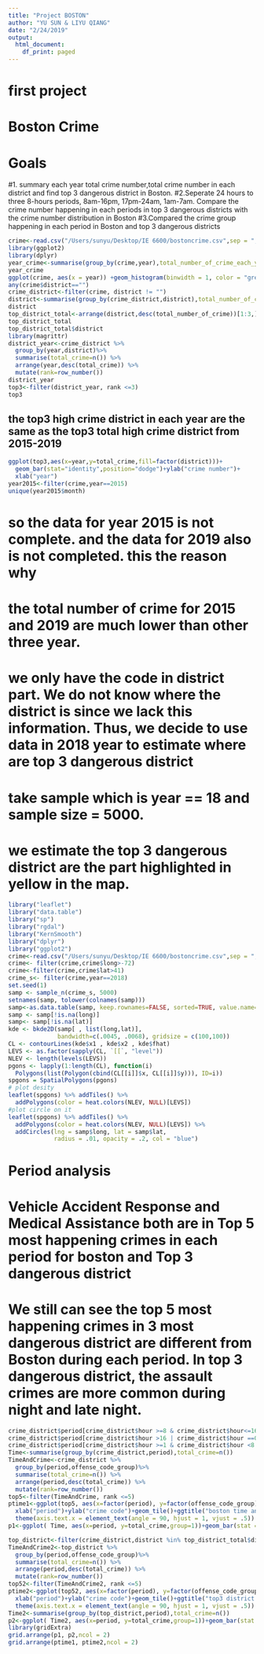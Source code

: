 ```yaml
---
title: "Project BOSTON"
author: "YU SUN & LIYU QIANG"
date: "2/24/2019"
output:
  html_document:
    df_print: paged
---
```

# first project 
# Boston Crime
# Goals
#1. summary each year total crime number,total crime number in each district and find top 3 dangerous district in Boston. 
#2.Seperate 24 hours to three 8-hours periods, 8am-16pm, 17pm-24am, 1am-7am. Compare the crime number happening in each periods in top 3 dangerous districts with the crime number distribution in Boston 
#3.Compared the crime group happening in each period in Boston and top 3 dangerous districts

```r
crime<-read.csv("/Users/sunyu/Desktop/IE 6600/bostoncrime.csv",sep = ",",stringsAsFactors = FALSE)
library(ggplot2)
library(dplyr)
year_crime<-summarise(group_by(crime,year),total_number_of_crime_each_year=n())
year_crime
ggplot(crime, aes(x = year)) +geom_histogram(binwidth = 1, color = "grey30", fill = "grey")+theme_bw()+ylab("total crime number")
any(crime$district=="")
crime_district<-filter(crime, district != "")
district<-summarise(group_by(crime_district,district),total_number_of_crime=n())
district
top_district_total<-arrange(district,desc(total_number_of_crime))[1:3,]
top_district_total
top_district_total$district
library(magrittr)
district_year<-crime_district %>%
  group_by(year,district)%>%
  summarise(total_crime=n()) %>%
  arrange(year,desc(total_crime)) %>%
  mutate(rank=row_number())
district_year
top3<-filter(district_year, rank <=3)
top3
```
## the top3 high crime district in each year are the same as the top3 total high crime district from 2015-2019
```r
ggplot(top3,aes(x=year,y=total_crime,fill=factor(district)))+
  geom_bar(stat="identity",position="dodge")+ylab("crime number")+
  xlab("year")
year2015<-filter(crime,year==2015)
unique(year2015$month)
```
# so the data for year 2015 is not complete. and the data for 2019 also is not completed. this the reason why 
# the total number of crime for 2015 and 2019 are much lower than other three year.
# we only have the code in district part. We do not know where the district is since we lack this information. Thus, we decide to use data in 2018 year to estimate where are top 3 dangerous district 
# take sample which is year == 18 and sample size = 5000. 
# we estimate the top 3 dangerous district are the part highlighted in yellow in the map.
```r
library("leaflet")
library("data.table")
library("sp")
library("rgdal")
library("KernSmooth")
library("dplyr")
library("ggplot2")
crime<-read.csv("/Users/sunyu/Desktop/IE 6600/bostoncrime.csv",sep = ",",stringsAsFactors = FALSE)
crime<- filter(crime,crime$long>-72)
crime<-filter(crime,crime$lat>41)
crime_s<- filter(crime,year==2018)
set.seed(1)
samp <- sample_n(crime_s, 5000)
setnames(samp, tolower(colnames(samp)))
samp<-as.data.table(samp, keep.rownames=FALSE, sorted=TRUE, value.name="value", na.rm=TRUE)
samp <- samp[!is.na(long)]
samp<- samp[!is.na(lat)]
kde <- bkde2D(samp[ , list(long,lat)],
              bandwidth=c(.0045, .0068), gridsize = c(100,100))
CL <- contourLines(kde$x1 , kde$x2 , kde$fhat)
LEVS <- as.factor(sapply(CL, `[[`, "level"))
NLEV <- length(levels(LEVS))
pgons <- lapply(1:length(CL), function(i)
  Polygons(list(Polygon(cbind(CL[[i]]$x, CL[[i]]$y))), ID=i))
spgons = SpatialPolygons(pgons)
# plot desity
leaflet(spgons) %>% addTiles() %>% 
  addPolygons(color = heat.colors(NLEV, NULL)[LEVS])
#plot circle on it
leaflet(spgons) %>% addTiles() %>%
  addPolygons(color = heat.colors(NLEV, NULL)[LEVS]) %>%
  addCircles(lng = samp$long, lat = samp$lat,
             radius = .01, opacity = .2, col = "blue")
```

# Period analysis 
# Vehicle Accident Response and Medical Assistance both are in Top 5 most happening crimes in each period for boston and Top 3 dangerous district
# We still can see the top 5 most happening crimes in 3 most dangerous district are different from Boston during each period. In top 3 dangerous district, the assault crimes are more common during night and late night.
```r
crime_district$period[crime_district$hour >=8 & crime_district$hour<=16 ]<-"Day" 
crime_district$period[crime_district$hour >16 | crime_district$hour ==0 ]<-"Night"
crime_district$period[crime_district$hour >=1 & crime_district$hour <8 ]<-"LateNight"
Time<-summarise(group_by(crime_district,period),total_crime=n())
TimeAndCrime<-crime_district %>%
  group_by(period,offense_code_group)%>%
  summarise(total_crime=n()) %>%
  arrange(period,desc(total_crime)) %>%
  mutate(rank=row_number())
top5<-filter(TimeAndCrime, rank <=5)
ptime1<-ggplot(top5, aes(x=factor(period), y=factor(offense_code_group), fill=total_crime)) + 
  xlab("period")+ylab("crime code")+geom_tile()+ggtitle("boston time and crime")+
  theme(axis.text.x = element_text(angle = 90, hjust = 1, vjust = .5))
p1<-ggplot( Time, aes(x=period, y=total_crime,group=1))+geom_bar(stat = 'identity')+theme_bw()+xlab("boston period") 

top_district<-filter(crime_district,district %in% top_district_total$district)
TimeAndCrime2<-top_district %>%
  group_by(period,offense_code_group)%>%
  summarise(total_crime=n()) %>%
  arrange(period,desc(total_crime)) %>%
  mutate(rank=row_number())
top52<-filter(TimeAndCrime2, rank <=5)
ptime2<-ggplot(top52, aes(x=factor(period), y=factor(offense_code_group), fill=total_crime)) + 
  xlab("period")+ylab("crime code")+geom_tile()+ggtitle("top3 district time and crime")+
  theme(axis.text.x = element_text(angle = 90, hjust = 1, vjust = .5))
Time2<-summarise(group_by(top_district,period),total_crime=n())
p2<-ggplot( Time2, aes(x=period, y=total_crime,group=1))+geom_bar(stat = 'identity')+theme_bw()+xlab("top3 period")
library(gridExtra)
grid.arrange(p1, p2,ncol = 2)
grid.arrange(ptime1, ptime2,ncol = 2)
```
